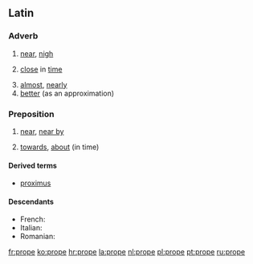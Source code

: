 ==Latin==

===Adverb===
{{la-adv|prope|propius||proximus}}

# [[near]], [[nigh]]
# {{figurative}} [[close]] in [[time]]
# [[almost]], [[nearly]]
# [[better]] (as an approximation)

===Preposition===
{{infl|la|preposition}}

# {{context|with accusative}} [[near]], [[near by]]
# {{figurative}} [[towards]], [[about]] (in time)

====Derived terms====
* [[proximus]]

====Descendants====
* French: {{l|fr|prochain}}
* Italian: {{l|it|prope}}
* Romanian: {{l|ro|aproape}}

[[fr:prope]]
[[ko:prope]]
[[hr:prope]]
[[la:prope]]
[[nl:prope]]
[[pl:prope]]
[[pt:prope]]
[[ru:prope]]